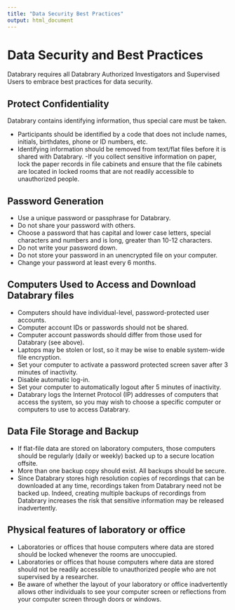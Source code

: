 ```yaml
---
title: "Data Security Best Practices"
output: html_document
---
```


# Data Security and Best Practices  

Databrary requires all Databrary Authorized Investigators and Supervised Users to embrace best practices for data security.

## Protect Confidentiality  

Databrary contains identifying information, thus special care must be taken.  

  - Participants should be identified by a code that does not include names, initials, birthdates, phone or ID numbers, etc.  
  - Identifying information should be removed from text/flat files before it is shared with Databrary.
  -If you collect sensitive information on paper, lock the paper records in file cabinets and ensure that the file cabinets are located in locked rooms that are not readily accessible to unauthorized people.  
  
## Password Generation  

  - Use a unique password or passphrase for Databrary.  
  - Do not share your password with others.  
  - Choose a password that has capital and lower case letters, special characters and numbers and is long, greater than 10-12 characters.  
  - Do not write your password down.  
  - Do not store your password in an unencrypted file on your computer.  
  - Change your password at least every 6 months.  
  
## Computers Used to Access and Download Databrary files  

  - Computers should have individual-level, password-protected user accounts.  
  - Computer account IDs or passwords should not be shared.  
  - Computer account passwords should differ from those used for Databrary (see above).  
  - Laptops may be stolen or lost, so it may be wise to enable system-wide file encryption.  
  - Set your computer to activate a password protected screen saver after 3 minutes of inactivity.  
  - Disable automatic log-in.  
  - Set your computer to automatically logout after 5 minutes of inactivity.  
  - Databrary logs the Internet Protocol (IP) addresses of computers that access the system, so you may wish to choose a specific computer or computers to use to access Databrary.  
  
## Data File Storage and Backup  

  - If flat-file data are stored on laboratory computers, those computers should be regularly (daily or weekly) backed up to a secure location offsite.
  - More than one backup copy should exist. All backups should be secure.  
  - Since Databrary stores high resolution copies of recordings that can be downloaded at any time, recordings taken from Databrary need not be backed up. Indeed, creating multiple backups of recordings from Databrary increases the risk that sensitive information may be released inadvertently.  

## Physical features of laboratory or office

  - Laboratories or offices that house computers where data are stored should be locked whenever the rooms are unoccupied.  
  - Laboratories or offices that house computers where data are stored should not be readily accessible to unauthorized people who are not supervised by a researcher.  
  - Be aware of whether the layout of your laboratory or office inadvertently allows other individuals to see your computer screen or reflections from your computer screen through doors or windows.  
  